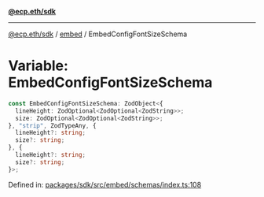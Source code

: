 [**@ecp.eth/sdk**](../../index.mdx)

***

[@ecp.eth/sdk](/sdk-reference/index.mdx) / [embed](/sdk-reference/embed/index.mdx) / EmbedConfigFontSizeSchema

# Variable: EmbedConfigFontSizeSchema

```ts
const EmbedConfigFontSizeSchema: ZodObject<{
  lineHeight: ZodOptional<ZodOptional<ZodString>>;
  size: ZodOptional<ZodOptional<ZodString>>;
}, "strip", ZodTypeAny, {
  lineHeight?: string;
  size?: string;
}, {
  lineHeight?: string;
  size?: string;
}>;
```

Defined in: [packages/sdk/src/embed/schemas/index.ts:108](https://github.com/ecp-eth/comments-monorepo/blob/main/packages/sdk/src/embed/schemas/index.ts#L108)
